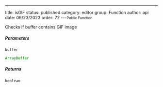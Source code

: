 ---
title: isGIF
status: published
category: editor
group: Function
author: api
date: 06/23/2023
order: 72
---<Small>Public Function</Small>

Checks if buffer contains GIF image


##### Parameters


<ParametersTable>

<ParametersTableRow>
<ParametersTableName>

`buffer`

</ParametersTableName>
<ParametersTableDescription>

```ts
ArrayBuffer
```



</ParametersTableDescription>
</ParametersTableRow>
</ParametersTable>

##### Returns


```ts
boolean
```

